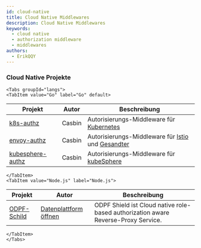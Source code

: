 ```yaml
---
id: cloud-native
title: Cloud Native Middlewares
description: Cloud Native Middlewares
keywords:
  - cloud native
  - authorization middleware
  - middlewares
authors:
  - ErikQQY
---
```




### Cloud Native Projekte

```mdx-code-block
<Tabs groupId="langs">
<TabItem value="Go" label="Go" default>
```

| Projekt                                                        | Autor  | Beschreibung                                                                                     |
| -------------------------------------------------------------- | ------ | ------------------------------------------------------------------------------------------------ |
| [k8s-authz](https://github.com/casbin/k8s-authz)               | Casbin | Autorisierungs-Middleware für [Kubernetes](https://kubernetes.io/)                               |
| [envoy-authz](https://github.com/casbin/envoy-authz)           | Casbin | Autorisierungs-Middleware für [Istio](https://istio.io/) und [Gesandter](https://envoyproxy.io/) |
| [kubesphere-authz](https://github.com/casbin/kubesphere-authz) | Casbin | Autorisierungs-Middleware für [kubeSphere](https://kubesphere.io/)                               |

```mdx-code-block
</TabItem>
<TabItem value="Node.js" label="Node.js">
```

| Projekt                                       | Autor                                            | Beschreibung                                                                       |
| --------------------------------------------- | ------------------------------------------------ | ---------------------------------------------------------------------------------- |
| [ODPF-Schild](https://github.com/odpf/shield) | [Datenplattform öffnen](https://github.com/odpf) | ODPF Shield ist Cloud native role-based authorization aware Reverse-Proxy Service. |

```mdx-code-block
</TabItem>
</Tabs>
```
